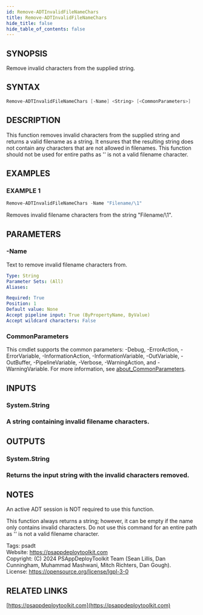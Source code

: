 ```yaml
---
id: Remove-ADTInvalidFileNameChars
title: Remove-ADTInvalidFileNameChars
hide_title: false
hide_table_of_contents: false
---
```


## SYNOPSIS

Remove invalid characters from the supplied string.

## SYNTAX

```powershell
Remove-ADTInvalidFileNameChars [-Name] <String> [<CommonParameters>]
```

## DESCRIPTION

This function removes invalid characters from the supplied string and returns a valid filename as a string.
It ensures that the resulting string does not contain any characters that are not allowed in filenames.
This function should not be used for entire paths as '\' is not a valid filename character.

## EXAMPLES

### EXAMPLE 1

```powershell
Remove-ADTInvalidFileNameChars -Name "Filename/\1"
```

Removes invalid filename characters from the string "Filename/\1".

## PARAMETERS

### -Name

Text to remove invalid filename characters from.

```yaml
Type: String
Parameter Sets: (All)
Aliases:

Required: True
Position: 1
Default value: None
Accept pipeline input: True (ByPropertyName, ByValue)
Accept wildcard characters: False
```

### CommonParameters

This cmdlet supports the common parameters: -Debug, -ErrorAction, -ErrorVariable, -InformationAction, -InformationVariable, -OutVariable, -OutBuffer, -PipelineVariable, -Verbose, -WarningAction, and -WarningVariable. For more information, see [about_CommonParameters](http://go.microsoft.com/fwlink/?LinkID=113216).

## INPUTS

### System.String

### A string containing invalid filename characters.
## OUTPUTS

### System.String

### Returns the input string with the invalid characters removed.
## NOTES
An active ADT session is NOT required to use this function.

This function always returns a string; however, it can be empty if the name only contains invalid characters.
Do not use this command for an entire path as '\' is not a valid filename character.

Tags: psadt<br />
Website: https://psappdeploytoolkit.com<br />
Copyright: (C) 2024 PSAppDeployToolkit Team (Sean Lillis, Dan Cunningham, Muhammad Mashwani, Mitch Richters, Dan Gough).<br />
License: https://opensource.org/license/lgpl-3-0

## RELATED LINKS

[https://psappdeploytoolkit.com](https://psappdeploytoolkit.com)

